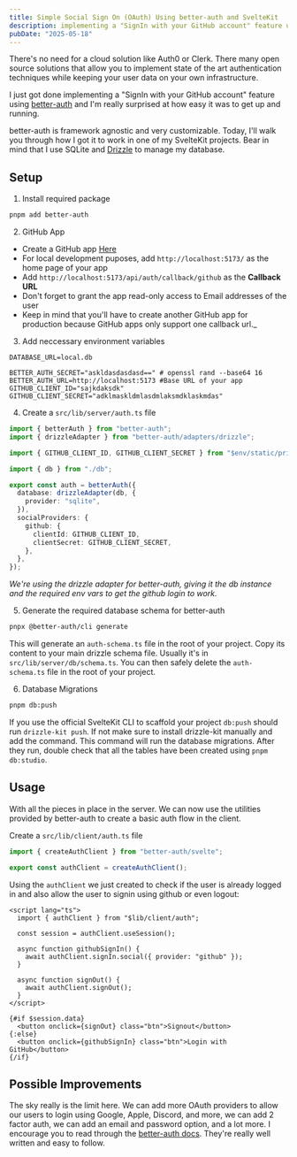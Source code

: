 ```yaml
---
title: Simple Social Sign On (OAuth) Using better-auth and SvelteKit
description: implementing a "SignIn with your GitHub account" feature using better-auth
pubDate: "2025-05-18"
---
```


There's no need for a cloud solution like Auth0 or Clerk. There many open source solutions that allow you to implement state of the art authentication techniques while keeping your user data on your own infrastructure.

I just got done implementing a "SignIn with your GitHub account" feature using [better-auth](https://www.better-auth.com/) and I'm really surprised at how easy it was to get up and running.

better-auth is framework agnostic and very customizable. Today, I'll walk you through how I got it to work in one of my SvelteKit projects. Bear in mind that I use SQLite and [Drizzle](https://orm.drizzle.team/) to manage my database.

## Setup

1. Install required package

```bash
pnpm add better-auth
```

2. GitHub App

- Create a GitHub app [Here](https://github.com/settings/apps/new)
- For local development puposes, add `http://localhost:5173/` as the home page of your app
- Add `http://localhost:5173/api/auth/callback/github` as the **Callback URL**
- Don't forget to grant the app read-only access to Email addresses of the user
- Keep in mind that you'll have to create another GitHub app for production because GitHub apps only support one callback url.\_

3. Add neccessary environment variables

```env
DATABASE_URL=local.db

BETTER_AUTH_SECRET="askldasdasdasd==" # openssl rand --base64 16
BETTER_AUTH_URL=http://localhost:5173 #Base URL of your app
GITHUB_CLIENT_ID="sajkdaksdk"
GITHUB_CLIENT_SECRET="adklmaskldmlasdmlaksmdklaskmdas"
```

4. Create a `src/lib/server/auth.ts` file

```ts
import { betterAuth } from "better-auth";
import { drizzleAdapter } from "better-auth/adapters/drizzle";

import { GITHUB_CLIENT_ID, GITHUB_CLIENT_SECRET } from "$env/static/private";

import { db } from "./db";

export const auth = betterAuth({
  database: drizzleAdapter(db, {
    provider: "sqlite",
  }),
  socialProviders: {
    github: {
      clientId: GITHUB_CLIENT_ID,
      clientSecret: GITHUB_CLIENT_SECRET,
    },
  },
});
```

_We're using the drizzle adapter for better-auth, giving it the db instance and the required env vars to get the github login to work._

5. Generate the required database schema for better-auth

```bash
pnpx @better-auth/cli generate
```

This will generate an `auth-schema.ts` file in the root of your project. Copy its content to your main drizzle schema file. Usually it's in `src/lib/server/db/schema.ts`. You can then safely delete the `auth-schema.ts` file in the root of your project.

6. Database Migrations

```bash
pnpm db:push
```

If you use the official SvelteKit CLI to scaffold your project `db:push` should run `drizzle-kit push`. If not make sure to install drizzle-kit manually and add the command. This command will run the database migrations. After they run, double check that all the tables have been created using `pnpm db:studio`.

## Usage

With all the pieces in place in the server. We can now use the utilities provided by better-auth to create a basic auth flow in the client.

Create a `src/lib/client/auth.ts` file

```ts
import { createAuthClient } from "better-auth/svelte";

export const authClient = createAuthClient();
```

Using the `authClient` we just created to check if the user is already logged in and also allow the user to signin using github or even logout:

```svelte
<script lang="ts">
  import { authClient } from "$lib/client/auth";

  const session = authClient.useSession();

  async function githubSignIn() {
    await authClient.signIn.social({ provider: "github" });
  }

  async function signOut() {
    await authClient.signOut();
  }
</script>

{#if $session.data}
  <button onclick={signOut} class="btn">Signout</button>
{:else}
  <button onclick={githubSignIn} class="btn">Login with GitHub</button>
{/if}
```

## Possible Improvements

The sky really is the limit here. We can add more OAuth providers to allow our users to login using Google, Apple, Discord, and more, we can add 2 factor auth, we can add an email and password option, and a lot more. I encourage you to read through the [better-auth docs](https://www.better-auth.com/docs/introduction). They're really well written and easy to follow.
